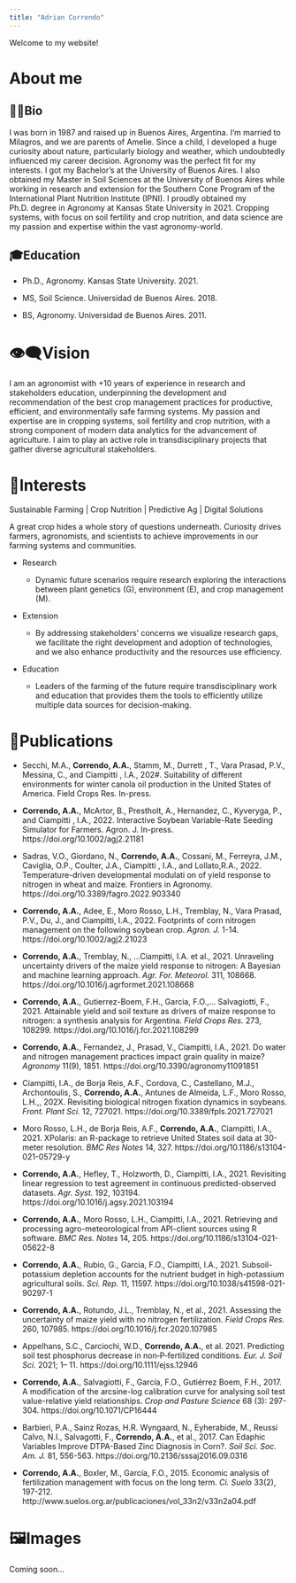 ```yaml
---
title: "Adrian Correndo"
---
```


Welcome to my website!

# About me

::: panel-tabset
## 🙋🏻Bio

I was born in 1987 and raised up in Buenos Aires, Argentina. I'm married to Milagros, and we are parents of Amelie. Since a child, I developed a huge curiosity about nature, particularly biology and weather, which undoubtedly influenced my career decision. Agronomy was the perfect fit for my interests. I got my Bachelor's at the University of Buenos Aires. I also obtained my Master in Soil Sciences at the University of Buenos Aires while working in research and extension for the Southern Cone Program of the International Plant Nutrition Institute (IPNI). I proudly obtained my Ph.D. degree in Agronomy at Kansas State University in 2021. Cropping systems, with focus on soil fertility and crop nutrition, and data science are my passion and expertise within the vast agronomy-world.

## 🎓Education

-   Ph.D., Agronomy. Kansas State University. 2021.

-   MS, Soil Science. Universidad de Buenos Aires. 2018.

-   BS, Agronomy. Universidad de Buenos Aires. 2011.

# 
:::

# 👁️‍🗨️Vision

I am an agronomist with +10 years of experience in research and stakeholders education, underpinning the development and recommendation of the best crop management practices for productive, efficient, and environmentally safe farming systems. My passion and expertise are in cropping systems, soil fertility and crop nutrition, with a strong component of modern data analytics for the advancement of agriculture. I aim to play an active role in transdisciplinary projects that gather diverse agricultural stakeholders.

# 🌽Interests

Sustainable Farming \| Crop Nutrition \| Predictive Ag \| Digital Solutions

A great crop hides a whole story of questions underneath. Curiosity drives farmers, agronomists, and scientists to achieve improvements in our farming systems and communities.

-   Research

    -   Dynamic future scenarios require research exploring the interactions between
        plant genetics (G), environment (E), and crop management (M).

-   Extension

    -   By addressing stakeholders' concerns we visualize research gaps, we
        facilitate the right development and adoption of technologies, and we
        also enhance productivity and the resources use efficiency.

-   Education

    -   Leaders of the farming of the future require transdisciplinary work and education that provides them the tools to efficiently utilize multiple data sources for decision-making.

# 📑Publications

-   Secchi, M.A., **Correndo, A.A.**, Stamm, M., Durrett , T., Vara Prasad, P.V., Messina, C., and Ciampitti , I.A., 202#. Suitability of different environments for winter canola oil production in the United States of America. Field Crops Res. In-press.

-   **Correndo, A.A.**, McArtor, B., Prestholt, A., Hernandez, C., Kyveryga, P., and Ciampitti , I.A., 2022. Interactive Soybean Variable-Rate Seeding Simulator for Farmers. Agron. J. In-press. https://doi.org/10.1002/agj2.21181

-   Sadras, V.O., Giordano, N., **Correndo, A.A.**, Cossani, M., Ferreyra, J.M., Caviglia, O.P., Coulter, J.A., Ciampitti , I.A., and Lollato,R.A., 2022. Temperature-driven developmental modulati on of yield response to nitrogen in wheat and maize. Frontiers in Agronomy. https://doi.org/10.3389/fagro.2022.903340

-   **Correndo, A.A.**, Adee, E., Moro Rosso, L.H., Tremblay, N., Vara Prasad, P.V., Du, J., and Ciampitti, I.A., 2022. Footprints of corn nitrogen management on the following soybean crop. *Agron. J.* 1-14. https://doi.org/10.1002/agj2.21023

-   **Correndo, A.A.**, Tremblay, N., ...Ciampitti, I.A. et al., 2021. Unraveling uncertainty drivers of the maize yield response to nitrogen: A Bayesian and machine learning approach. *Agr. For. Meteorol.* 311, 108668. https://doi.org/10.1016/j.agrformet.2021.108668

-   **Correndo, A.A.**, Gutierrez-Boem, F.H., Garcia, F.O.,... Salvagiotti, F., 2021. Attainable yield and soil texture as drivers of maize response to nitrogen: a synthesis analysis for Argentina. *Field Crops Res.* 273, 108299. https://doi.org/10.1016/j.fcr.2021.108299

-   **Correndo, A.A.**, Fernandez, J., Prasad, V., Ciampitti, I.A., 2021. Do water and nitrogen management practices impact grain quality in maize? *Agronomy* 11(9), 1851. https://doi.org/10.3390/agronomy11091851

-   Ciampitti, I.A., de Borja Reis, A.F., Cordova, C., Castellano, M.J., Archontoulis, S., **Correndo, A.A.**, Antunes de Almeida, L.F., Moro Rosso, L.H.,, 202X. Revisiting biological nitrogen fixation dynamics in soybeans. *Front. Plant Sci.* 12, 727021. https://doi.org/10.3389/fpls.2021.727021

-   Moro Rosso, L.H., de Borja Reis, A.F., **Correndo, A.A.**, Ciampitti, I.A., 2021. XPolaris: an R-package to retrieve United States soil data at 30-meter resolution. *BMC Res Notes* 14, 327. https://doi.org/10.1186/s13104-021-05729-y

-   **Correndo, A.A.**, Hefley, T., Holzworth, D., Ciampitti, I.A., 2021. Revisiting linear regression to test agreement in continuous predicted-observed datasets. *Agr. Syst.* 192, 103194. https://doi.org/10.1016/j.agsy.2021.103194

-   **Correndo, A.A.**, Moro Rosso, L.H., Ciampitti, I.A., 2021. Retrieving and processing agro-meteorological from API-client sources using R software. *BMC Res. Notes* 14, 205. https://doi.org/10.1186/s13104-021-05622-8

-   **Correndo, A.A.**, Rubio, G., Garcia, F.O., Ciampitti, I.A., 2021. Subsoil-potassium depletion accounts for the nutrient budget in high-potassium agricultural soils. *Sci. Rep.* 11, 11597. https://doi.org/10.1038/s41598-021-90297-1

-   **Correndo, A.A.**, Rotundo, J.L., Tremblay, N., et al., 2021. Assessing the uncertainty of maize yield with no nitrogen fertilization. *Field Crops Res.* 260, 107985. https://doi.org/10.1016/j.fcr.2020.107985

-   Appelhans, S.C., Carciochi, W.D., **Correndo, A.A.**, et al. 2021. Predicting soil test phosphorus decrease in non‐P‐fertilized conditions. *Eur. J. Soil Sci.* 2021; 1-- 11. https://doi.org/10.1111/ejss.12946

-   **Correndo, A.A.**, Salvagiotti, F., García, F.O., Gutiérrez Boem, F.H., 2017. A modification of the arcsine-log calibration curve for analysing soil test value-relative yield relationships. *Crop and Pasture Science* 68 (3): 297-304. https://doi.org/10.1071/CP16444

-   Barbieri, P.A., Sainz Rozas, H.R. Wyngaard, N., Eyherabide, M., Reussi Calvo, N.I., Salvagotti, F., **Correndo, A.A.**, et al., 2017. Can Edaphic Variables Improve DTPA-Based Zinc Diagnosis in Corn?. *Soil Sci. Soc. Am. J.* 81, 556-563. https://doi.org/10.2136/sssaj2016.09.0316

-   **Correndo, A.A.**, Boxler, M., García, F.O., 2015. Economic analysis of fertilization management with focus on the long term. *Ci. Suelo* 33(2), 197-212. http://www.suelos.org.ar/publicaciones/vol_33n2/v33n2a04.pdf

# 🖼️Images

Coming soon...
